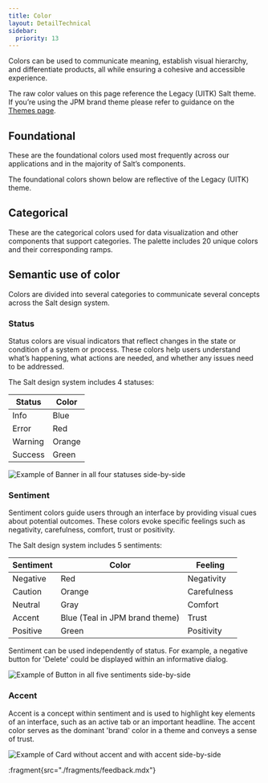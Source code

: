 ```yaml
---
title: Color
layout: DetailTechnical
sidebar:
  priority: 13
---
```


Colors can be used to communicate meaning, establish visual hierarchy, and differentiate products, all while ensuring a cohesive and accessible experience.

The raw color values on this page reference the Legacy (UITK) Salt theme. If you’re using the JPM brand theme please refer to guidance on the [Themes page](/salt/themes/index).

## Foundational

These are the foundational colors used most frequently across our applications and in the majority of Salt’s components.

<Callout title="Note">

The foundational colors shown below are reflective of the Legacy (UITK) theme.

</Callout>

<FoundationColorView group="foundation" />

## Categorical

These are the categorical colors used for data visualization and other components that support categories. The palette includes 20 unique colors and their corresponding ramps.

<FoundationColorView group="categorical" />

## Semantic use of color

Colors are divided into several categories to communicate several concepts across the Salt design system.

### Status

Status colors are visual indicators that reflect changes in the state or condition of a system or process. These colors help users understand what’s happening, what actions are needed, and whether any issues need to be addressed.

The Salt design system includes 4 statuses:

| Status  | Color  |
| ------- | ------ |
| Info    | Blue   |
| Error   | Red    |
| Warning | Orange |
| Success | Green  |

<Image
  src="/img/foundations/color-status.png"
  alt="Example of Banner in all four statuses side-by-side"
/>

### Sentiment

Sentiment colors guide users through an interface by providing visual cues about potential outcomes. These colors evoke specific feelings such as negativity, carefulness, comfort, trust or positivity.

The Salt design system includes 5 sentiments:

| Sentiment | Color                          | Feeling     |
| --------- | ------------------------------ | ----------- |
| Negative  | Red                            | Negativity  |
| Caution   | Orange                         | Carefulness |
| Neutral   | Gray                           | Comfort     |
| Accent    | Blue (Teal in JPM brand theme) | Trust       |
| Positive  | Green                          | Positivity  |

Sentiment can be used independently of status. For example, a negative button for 'Delete' could be displayed within an informative dialog.

<Image
  src="/img/foundations/color-sentiment.png"
  alt="Example of Button in all five sentiments side-by-side"
/>

### Accent

Accent is a concept within sentiment and is used to highlight key elements of an interface, such as an active tab or an important headline. The accent color serves as the dominant 'brand' color in a theme and conveys a sense of trust.

<Image
  src="/img/foundations/color-accent.png"
  alt="Example of Card without accent and with accent side-by-side"
/>

:fragment{src="./fragments/feedback.mdx"}
